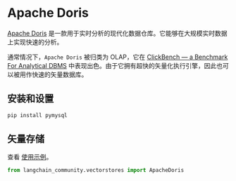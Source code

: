 # Apache Doris

[Apache Doris](https://doris.apache.org/) 是一款用于实时分析的现代化数据仓库。它能够在大规模实时数据上实现快速的分析。

通常情况下，`Apache Doris` 被归类为 OLAP，它在 [ClickBench — a Benchmark For Analytical DBMS](https://benchmark.clickhouse.com/) 中表现出色。由于它拥有超快的矢量化执行引擎，因此也可以被用作快速的矢量数据库。

## 安装和设置

```bash
pip install pymysql
```

## 矢量存储

查看 [使用示例](/docs/integrations/vectorstores/apache_doris)。

```python
from langchain_community.vectorstores import ApacheDoris
```
